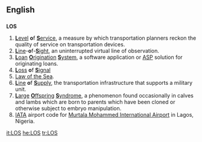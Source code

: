 {{also|Appendix:Variations of "los"‎}}

==English==
==={{initialism}}===
{{wikipedia}}
'''LOS'''
# [[level|'''L'''evel]] '''o'''f [[service|'''S'''ervice]], a measure by which transportation planners reckon the quality of service on transportation devices.
# [[line|'''L'''ine]]-'''o'''f-[[sight|'''S'''ight]], an uninterrupted virtual line of observation.
# [[loan|'''L'''oan]] [[origination|'''O'''rigination]] [[system|'''S'''ystem]], a software application or [[w:Application service provider|ASP]] solution for originating loans.
# [[loss|'''L'''oss]] '''o'''f [[signal|'''S'''ignal]]
# [[Law of the Sea]].
# [[line|'''L'''ine]] '''o'''f [[supply|'''S'''upply]], the transportation infrastructure that supports a military unit.
# [[large|'''L'''arge]] [[offspring|'''O'''ffspring]] [[syndrome|'''S'''yndrome]], a phenomenon found occasionally in calves and lambs which are born to parents which have been cloned or otherwise subject to embryo manipulation.
# [[IATA]] airport code for [[w:Murtala Mohammed International Airport|Murtala Mohammed International Airport]] in Lagos, Nigeria.

[[it:LOS]]
[[he:LOS]]
[[tr:LOS]]